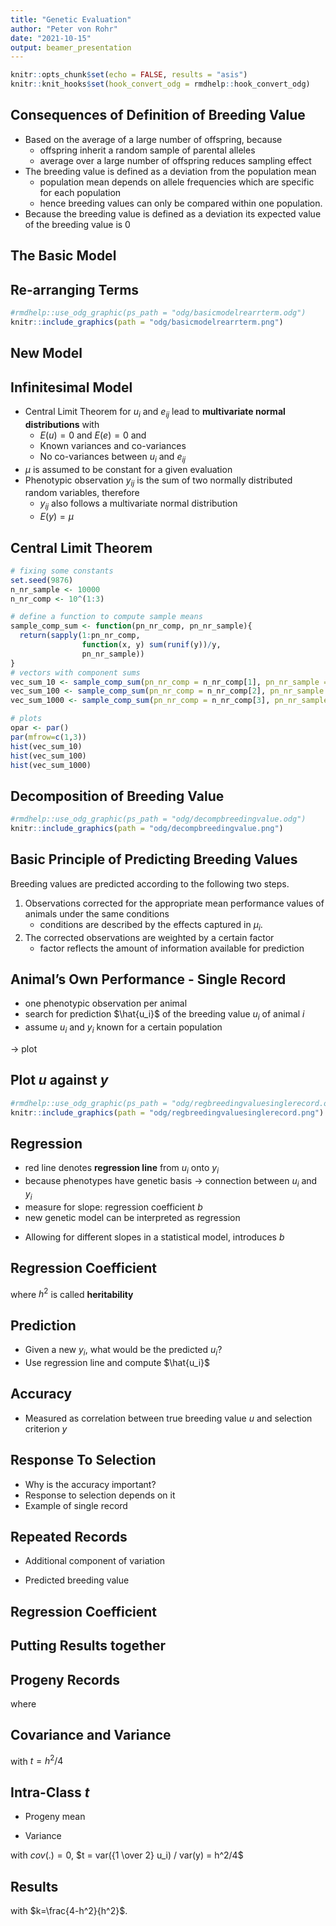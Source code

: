 ```yaml
---
title: "Genetic Evaluation"
author: "Peter von Rohr"
date: "2021-10-15"
output: beamer_presentation
---
```


```r
knitr::opts_chunk$set(echo = FALSE, results = "asis")
knitr::knit_hooks$set(hook_convert_odg = rmdhelp::hook_convert_odg)
```

## Consequences of Definition of Breeding Value

* Based on the average of a large number of offspring, because 
    + offspring inherit a random sample of parental alleles
    + average over a large number of offspring reduces sampling effect 
* The breeding value is defined as a deviation from the population mean 
    + population mean depends on allele frequencies which are specific for each population 
    + hence breeding values can only be compared within one population.
* Because the breeding value is defined as a deviation its expected value of the breeding value is $0$


## The Basic Model

\begin{align}
y_{ij} &= v_i + e_{ij} \notag \\
       &= \mu + u_i + d_i + i_i  + e_{ij} \notag 
\end{align}

\begin{tabular}{llp{8cm}}
where  &  &  \\
       &  $y_{ij}$  &  $j^{th}$ record of animal $i$ \\
       &  $\mu$     &  population mean \\
       &  $v_i$     &  genotypic value, corresponding to the sum of all additive ($u$), dominance ($d$) and epistatic ($i_i$) effects of the genotype of animal $i$ \\
       &  $e_{ij}$  &  random environmental effects of animal $i$
\end{tabular}


## Re-arranging Terms

```r
#rmdhelp::use_odg_graphic(ps_path = "odg/basicmodelrearrterm.odg")
knitr::include_graphics(path = "odg/basicmodelrearrterm.png")
```


## New Model
\begin{equation}
y_{ij} = \mu_i + u_i + e_{ij}^* \notag
\end{equation}

\begin{tabular}{llp{8.5cm}}
where  &  &  \\
       &  $y_{ij}$  &  $j^{th}$ record of animal $i$ \\
       &  $\mu_i$   &  identifiable fixed environmental effect \\
       &  $u_i$       &  sum of all additive ($u$) genetic effects of the genotype of animal $i$ \\
       &  $e_{ij}^*$  &  dominance, epistatic and random environmental effects of animal $i$
\end{tabular}


## Infinitesimal Model

* Central Limit Theorem for $u_i$ and $e_{ij}$ lead to __multivariate normal distributions__ with 
    + $E(u) = 0$ and $E(e) = 0$ and 
    + Known variances and co-variances
    + No co-variances between $u_i$ and $e_{ij}$
* $\mu$ is assumed to be constant for a given evaluation
* Phenotypic observation $y_{ij}$ is the sum of two normally distributed random variables, therefore
    + $y_{ij}$ also follows a multivariate normal distribution
    + $E(y) = \mu$


## Central Limit Theorem

```r
# fixing some constants
set.seed(9876)
n_nr_sample <- 10000
n_nr_comp <- 10^(1:3)

# define a function to compute sample means
sample_comp_sum <- function(pn_nr_comp, pn_nr_sample){
  return(sapply(1:pn_nr_comp, 
                function(x, y) sum(runif(y))/y,
                pn_nr_sample))
}
# vectors with component sums
vec_sum_10 <- sample_comp_sum(pn_nr_comp = n_nr_comp[1], pn_nr_sample = n_nr_sample)
vec_sum_100 <- sample_comp_sum(pn_nr_comp = n_nr_comp[2], pn_nr_sample = n_nr_sample)
vec_sum_1000 <- sample_comp_sum(pn_nr_comp = n_nr_comp[3], pn_nr_sample = n_nr_sample)
```

```r
# plots
opar <- par()
par(mfrow=c(1,3))
hist(vec_sum_10)
hist(vec_sum_100)
hist(vec_sum_1000)
```


## Decomposition of Breeding Value

```r
#rmdhelp::use_odg_graphic(ps_path = "odg/decompbreedingvalue.odg")
knitr::include_graphics(path = "odg/decompbreedingvalue.png")
```


## Basic Principle of Predicting Breeding Values

Breeding values are predicted according to the following two steps. 

1. Observations corrected for the appropriate mean performance values of animals under the same conditions
    + conditions are described by the effects captured in $\mu_i$. 
2. The corrected observations are weighted by a certain factor 
    + factor reflects the amount of information available for prediction
    
    
## Animal's Own Performance - Single Record    
 
* one phenotypic observation per animal
* search for prediction $\hat{u_i}$ of the breeding value $u_i$ of animal $i$  
* assume $u_i$ and $y_i$ known for a certain population

$\rightarrow$ plot


## Plot $u$ against $y$

```r
#rmdhelp::use_odg_graphic(ps_path = "odg/regbreedingvaluesinglerecord.odg")
knitr::include_graphics(path = "odg/regbreedingvaluesinglerecord.png")
```


## Regression

* red line denotes __regression line__ from $u_i$ onto $y_i$
* because phenotypes have genetic basis $\rightarrow$ connection between $u_i$ and $y_i$
* measure for slope: regression coefficient $b$
* new genetic model can be interpreted as regression

\begin{equation}
u_i = y_{ij} - \mu_i - e_{ij}^* \notag
\end{equation}

* Allowing for different slopes in a statistical model, introduces $b$

\begin{equation}
u_i = b * (y_{ij} - \mu_i) + e_{ij}^{**} \notag
\end{equation}


## Regression Coefficient

\vspace{-2ex}
\begin{align}
b &= \frac{cov(u,y)}{var(y)} \notag \\
  &= \frac{cov(u,\mu + u + e)}{var(y)}  \notag \\
  &= \frac{cov(u,u)}{var(y)}  \notag \\
  &= \frac{var(u)}{var(y)} = h^2  \notag
\end{align}

where $h^2$ is called __heritability__


## Prediction

* Given a new $y_i$, what would be the predicted $u_i$?
* Use regression line and compute $\hat{u_i}$

\begin{align}
\hat{u_i} &= b * (y_i - \mu) \notag \\
          &= h^2 * (y_i - \mu) \notag
\end{align}


## Accuracy

* Measured as correlation between true breeding value $u$ and selection criterion $y$

\begin{align}
r_{u,y} &= \frac{cov(u, y)}{\sigma_u \ \sigma_y} \notag \\
        &= \frac{\sigma_u^2}{\sigma_u \ \sigma_y} \notag \\
        &= \frac{\sigma_u}{\sigma_y} \notag \\
        &= h \notag
\end{align}


## Response To Selection

* Why is the accuracy important? 
* Response to selection depends on it
* Example of single record

\begin{equation}
R = i * r_{u,y}^2 * \sigma_y = i * h^2 * \sigma_y \notag
\end{equation}


## Repeated Records

* Additional component of variation

\begin{equation}
var(y) = var(u) + var(pe) + var(te) \notag
\end{equation}

\begin{equation}
t = \frac{var(u) + var(pe)}{var(y)} \notag
\end{equation}

* Predicted breeding value

\begin{equation}
\hat{u_i} = b(\tilde{y_i} - \mu) \notag
\end{equation}


## Regression Coefficient

\begin{equation}
b = \frac{cov(u,\tilde{y})}{var(\tilde{y})} \notag
\end{equation}

\begin{equation}
cov(u,\tilde{y}) = cov(u, u + pe + {1\over n} \sum_{k=1}^n te_k) = \sigma_u^2 \notag
\end{equation}

\begin{equation}
var(\tilde{y}) = var(u) + var(pe) + {1\over n} var(te) \notag
\end{equation}

\begin{align}
var(\tilde{y}) &= t * \sigma_y^2 + {1\over n} (1-t) * \sigma_y^2 \notag \\
               &= {1\over n}\left( n*t + (1-t) \right) \sigma_y^2 \notag \\
               &= \frac{1 + (n-1)t}{n} \sigma_y^2 \notag
\end{align}


## Putting Results together

\begin{align}
b &= \frac{cov(u,\tilde{y})}{var(\tilde{y})} \notag \\
  &= \frac{n \sigma_u^2}{(1 + (n-1)t) \sigma_y^2} \notag \\
  &= \frac{nh^2}{1 + (n-1)t} \notag
\end{align}


## Progeny Records

\begin{equation}
\hat{u_i} = b * (\bar{y_i} - \mu) \notag
\end{equation}

where 

\begin{equation}
b = \frac{cov(u_i, \bar{y_i})}{var(\bar{y_i})} \notag
\end{equation}

## Covariance and Variance

\begin{align}
cov(u_i, \bar{y_i}) &= cov(u_i, {1\over 2}u_i 
                       + {1\over 2}{1\over n}\sum_{k=1}^n u_{d,i} 
                       + {1\over n}\sum_{k=1}^n m_k 
                       + {1\over n}\sum_{k=1}^n e_k) \notag \\
                &= cov(u_i, {1\over 2}u_i) \notag \\
                &= {1\over 2} cov(u_i, u_i) = {1\over 2} \sigma_u^2 \notag
\end{align}

\begin{equation}
var(\bar{y_i}) = (t + (1-t)/n) \sigma_y^2 \notag
\end{equation}

with $t = h^2 / 4$

## Intra-Class $t$

* Progeny mean
\begin{align}
\bar{y_i} &= {1 \over n} \sum_{k=1}^ny_k = {1 \over n} \sum_{k=1}^n u_k 
             + {1 \over n} \sum_{k=1}^n e_k  \notag \\
          &= {1 \over n} \sum_{k=1}^n (1/2 u_i + 1/2 u_{d,k}) 
             + {1 \over n} \sum_{k=1}^n e_k  \notag \\
          &= {1 \over 2} u_i + {1 \over n} \sum_{k=1}^n 1/2 u_{d,k} 
             + {1 \over n} \sum_{k=1}^n e_k  \notag
\end{align}

* Variance
\begin{align}
var(\bar{y_i}) &= var({1 \over 2} u_i) + var({1 \over n} \sum_{k=1}^n 1/2 u_{d,k}) + var({1 \over n} \sum_{k=1}^n e_k) \notag
\end{align}

with $cov(.) = 0$, $t = var({1 \over 2} u_i) / var(y) = h^2/4$

## Results
\begin{align}
b &= \frac{1/2 \sigma_u^2}{(t + (1-t)/n) \sigma_y^2} \notag \\
  &= \frac{1/2 h^2 \sigma_y^2}{({1\over 4}h^2 + (1 - {1\over 4}h^2)/n) \sigma_y^2} \notag \\
  &= \frac{2nh^2}{nh^2 + (4-h^2)} \notag \\
  &= \frac{2n}{n + (4-h^2)/h^2} \notag \\
  &= \frac{2n}{n+k} \notag
\end{align}

with $k=\frac{4-h^2}{h^2}$. 


